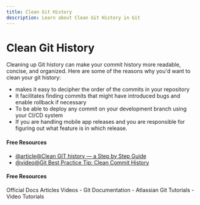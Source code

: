 ```yaml
---
title: Clean Git History
description: Learn about Clean Git History in Git
---
```


# Clean Git History

Cleaning up Git history can make your commit history more readable, concise, and organized. Here are some of the reasons why you'd want to clean your git history:

- makes it easy to decipher the order of the commits in your repository
- It facilitates finding commits that might have introduced bugs and enable rollback if necessary
- To be able to deploy any commit on your development branch using your CI/CD system
- If you are handling mobile app releases and you are responsible for figuring out what feature is in which release.

#### Free Resources

- [@article@Clean GIT history — a Step by Step Guide](https://medium.com/@catalinaturlea/clean-git-history-a-step-by-step-guide-eefc0ad8696d)
- [@video@Git Best Practice Tip: Clean Commit History](https://youtu.be/bZpiVijzd2g?si=8lJTlR3LfY9ZUd77)

#### Free Resources

<Tabs defaultValue="official">
<TabsList>
<TabsTrigger value="official">Official Docs</TabsTrigger>
<TabsTrigger value="article">Articles</TabsTrigger>
<TabsTrigger value="video">Videos</TabsTrigger>
</TabsList>

<TabsContent value="official">
- <Link href="https://git-scm.com/docs">Git Documentation</Link>
</TabsContent>
<TabsContent value="article">
- <Link href="https://www.atlassian.com/git/tutorials">Atlassian Git Tutorials</Link>
</TabsContent>
<TabsContent value="video">
- <Link href="https://www.youtube.com/results?search_query=git+clean-git-history+tutorial">Video Tutorials</Link>
</TabsContent>
</Tabs>

<Outlet path="3-git-branching/basics/clean-git-history" />

